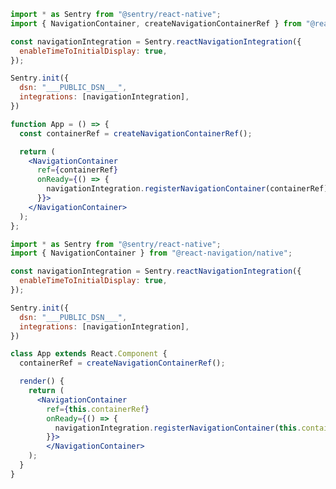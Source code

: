 ```jsx {5, 20} {tabTitle: Functional Components}
import * as Sentry from "@sentry/react-native";
import { NavigationContainer, createNavigationContainerRef } from "@react-navigation/native";

const navigationIntegration = Sentry.reactNavigationIntegration({
  enableTimeToInitialDisplay: true,
});

Sentry.init({
  dsn: "___PUBLIC_DSN___",
  integrations: [navigationIntegration],
})

function App = () => {
  const containerRef = createNavigationContainerRef();

  return (
    <NavigationContainer
      ref={containerRef}
      onReady={() => {
        navigationIntegration.registerNavigationContainer(containerRef);
      }}>
    </NavigationContainer>
  );
};
```

```jsx {5, 21} {tabTitle: Class Components}
import * as Sentry from "@sentry/react-native";
import { NavigationContainer } from "@react-navigation/native";

const navigationIntegration = Sentry.reactNavigationIntegration({
  enableTimeToInitialDisplay: true,
});

Sentry.init({
  dsn: "___PUBLIC_DSN___",
  integrations: [navigationIntegration],
})

class App extends React.Component {
  containerRef = createNavigationContainerRef();

  render() {
    return (
      <NavigationContainer
        ref={this.containerRef}
        onReady={() => {
          navigationIntegration.registerNavigationContainer(this.containerRef);
        }}>
        </NavigationContainer>
    );
  }
}
```
